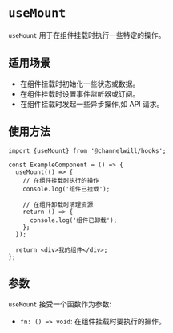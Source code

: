 <Meta title="Hooks/useMount" />

# `useMount`

`useMount` 用于在组件挂载时执行一些特定的操作。

## 适用场景
- 在组件挂载时初始化一些状态或数据。
- 在组件挂载时设置事件监听器或订阅。
- 在组件挂载时发起一些异步操作,如 API 请求。

## 使用方法

```tsx
import {useMount} from '@channelwill/hooks';

const ExampleComponent = () => {
  useMount(() => {
    // 在组件挂载时执行的操作
    console.log('组件已挂载');

    // 在组件卸载时清理资源
    return () => {
      console.log('组件已卸载');
    };
  });

  return <div>我的组件</div>;
};
```

## 参数
`useMount` 接受一个函数作为参数:

- `fn: () => void`: 在组件挂载时要执行的操作。